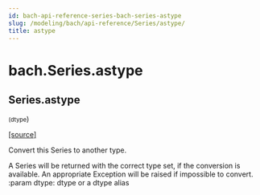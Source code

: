 ```yaml
---
id: bach-api-reference-series-bach-series-astype
slug: /modeling/bach/api-reference/Series/astype/
title: astype
---
```


# bach.Series.astype

<div className="method">

## <span className="additional-name">Series.</span><span className="name">astype</span>

<small className="parameter-list">(<span className="parameter" id="dtype">dtype</span></small>)


&#8203;<span className="view-source">[[source]](https://github.com/objectiv/objectiv-analytics/blob/main/bach/bach/series/series.py)</span>

<div className="content">

Convert this Series to another type.

A Series will be returned with the correct type set, if the conversion is available. An appropriate
Exception will be raised if impossible to convert.
:param dtype: dtype or a dtype alias


</div>


</div>
